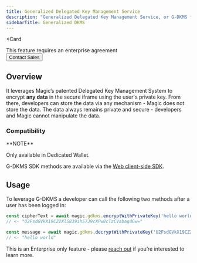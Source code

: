 ---
title: Generalized Delegated Key Management Service
description: "Generalized Delegated Key Management Service, or G-DKMS for short, provides developers with a mechanism to encrypt and decrypt private user data."
sidebarTitle: Generalized DKMS
---



<Card
>
⁠This feature requires an enterprise agreement
<br/>
<Button href="https://magic.link/contact">
Contact Sales
</Button>
</Card>


## Overview

 It leverages Magic’s patented Delegated Key Management System to encrypt **any data** in the secure iframe using the user's private key. From there, developers can store the data via any mechanism - Magic does not store the data. The data always remains private and secure - developers and Magic cannot manipulate the data.

### Compatibility

<Info>
**NOTE**

Only available in Dedicated Wallet.
</Info>

G-DKMS SDK methods are available via the [Web client-side SDK](/docs/api/client-side-sdks/web).

## Usage

To leverage G-DKMS a developer can call the following two methods after a user has been logged in:

```javascript javascript
const cipherText = await magic.gdkms.encryptWithPrivateKey('hello world');
// <- "U2FsdGVkX19CZ2XlS839ihS7J9cXPw8cTzCVabagdGw="

const message = await magic.gdkms.decryptWithPrivateKey('U2FsdGVkX19CZ2XlS839ihS7J9cXPw8cTzCVabagdGw=');
// <- "hello world"
```
This is an Enterprise only feature - please [reach out](https://magic.link/contact) if you’re interested to learn more.

